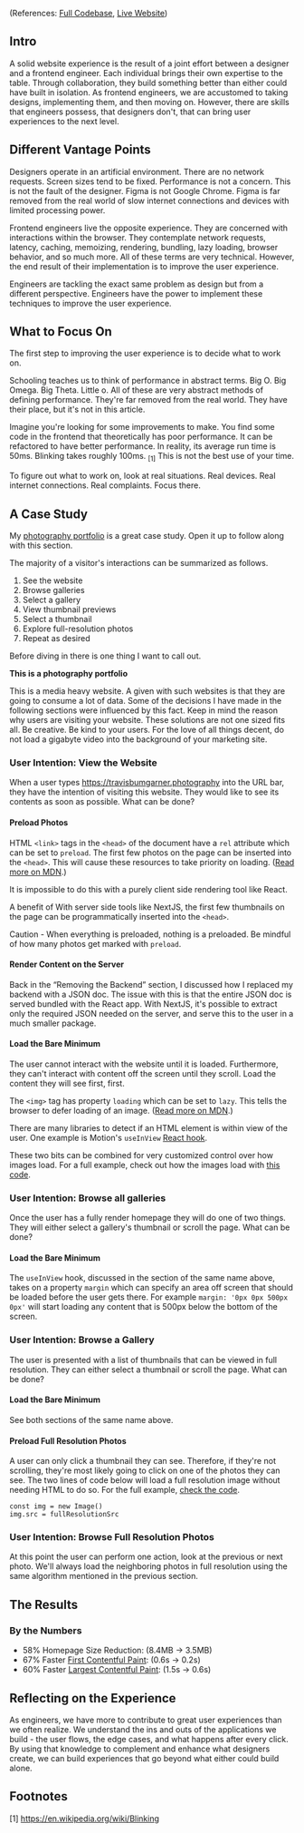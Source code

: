 (References: [Full Codebase](https://github.com/travisBumgarner/photo20), [Live Website](http://travisbumgarner.photography/))

## Intro

A solid website experience is the result of a joint effort between a designer and a frontend engineer. Each individual brings their own expertise to the table. Through collaboration, they build something better than either could have built in isolation. As frontend engineers, we are accustomed to taking designs, implementing them, and then moving on. However, there are skills that engineers possess, that designers don't, that can bring user experiences to the next level.

## Different Vantage Points

Designers operate in an artificial environment. There are no network requests. Screen sizes tend to be fixed. Performance is not a concern. This is not the fault of the designer. Figma is not Google Chrome. Figma is far removed from the real world of slow internet connections and devices with limited processing power. 

Frontend engineers live the opposite experience. They are concerned with interactions within the browser. They contemplate network requests, latency, caching, memoizing, rendering, bundling, lazy loading, browser behavior, and so much more. All of these terms are very technical. However, the end result of their implementation is to improve the user experience.

Engineers are tackling the exact same problem as design but from a different perspective. Engineers have the power to implement these techniques to improve the user experience. 

## What to Focus On

The first step to improving the user experience is to decide what to work on. 

Schooling teaches us to think of performance in abstract terms. Big O. Big Omega. Big Theta. Little o. All of these are very abstract methods of defining performance. They're far removed from the real world. They have their place, but it's not in this article.

Imagine you're looking for some improvements to make. You find some code in the frontend that theoretically has poor performance. It can be refactored to have better performance. In reality, its average run time is 50ms. Blinking takes roughly 100ms. <sub>[1]</sub> This is not the best use of your time. 

To figure out what to work on, look at real situations. Real devices. Real internet connections. Real complaints. Focus there. 

## A Case Study

My [photography portfolio](https://travisbumgarner.photography) is a great case study. Open it up to follow along with this section.

The majority of a visitor's interactions can be summarized as follows.

1. See the website
1. Browse galleries
1. Select a gallery
1. View thumbnail previews
1. Select a thumbnail
1. Explore full-resolution photos
1. Repeat as desired

Before diving in there is one thing I want to call out. 

**This is a photography portfolio** 

This is a media heavy website. A given with such websites is that they are going to consume a lot of data. Some of the decisions I have made in the following sections were influenced by this fact. Keep in mind the reason why users are visiting your website. These solutions are not one sized fits all. Be creative. Be kind to your users. For the love of all things decent, do not load a gigabyte video into the background of your marketing site. 

### User Intention: View the Website

When a user types https://travisbumgarner.photography into the URL bar, they have the intention of visiting this website. They would like to see its contents as soon as possible. What can be done?

#### Preload Photos

HTML `<link>` tags in the `<head>` of the document have a `rel` attribute which can be set to `preload`. The first few photos on the page can be inserted into the `<head>`. This will cause these resources to take priority on loading. ([Read more on MDN](https://developer.mozilla.org/en-US/docs/Web/HTML/Attributes/rel/preload).)

It is impossible to do this with a purely client side rendering tool like React. 

A benefit of With server side tools like NextJS, the first few thumbnails on the page can be programmatically inserted into the `<head>`.

Caution - When everything is preloaded, nothing is a preloaded. Be mindful of how many photos get marked with `preload`. 

#### Render Content on the Server

Back in the “Removing the Backend” section, I discussed how I replaced my backend with a JSON doc. The issue with this is that the entire JSON doc is served bundled with the React app. With NextJS, it's possible to extract only the required JSON needed on the server, and serve this to the user in a much smaller package.

#### Load the Bare Minimum

The user cannot interact with the website until it is loaded. Furthermore, they can't interact with content off the screen until they scroll. Load the content they will see first, first. 

The `<img>` tag has property `loading` which can be set to `lazy`. This tells the browser to defer loading of an image. ([Read more on MDN](https://developer.mozilla.org/en-US/docs/Web/Performance/Guides/Lazy_loading).)

There are many libraries to detect if an HTML element is within view of the user. One example is Motion's `useInView` [React hook](https://motion.dev/docs/react-use-in-view). 

These two bits can be combined for very customized control over how images load. For a full example, check out how the images load with [this code](https://github.com/TravisBumgarner/Photography-Portfolio/blob/2aa42cca8953b7e5ce6573607a6866f84bdaddcd/ui/src/sharedComponents/BlurImage.tsx#L2). 

### User Intention: Browse all galleries

Once the user has a fully render homepage they will do one of two things. They will either select a gallery's thumbnail or scroll the page. What can be done?

#### Load the Bare Minimum

The `useInView` hook, discussed in the section of the same name above, takes on a property `margin` which can specify an area off screen that should be loaded before the user gets there. For example `margin: '0px 0px 500px 0px'` will start loading any content that is 500px below the bottom of the screen. 

### User Intention: Browse a Gallery

The user is presented with a list of thumbnails that can be viewed in full resolution. They can either select a thumbnail or scroll the page. What can be done?

#### Load the Bare Minimum

See both sections of the same name above.

#### Preload Full Resolution Photos

A user can only click a thumbnail they can see. Therefore, if they're not scrolling, they're most likely going to click on one of the photos they can see. The two lines of code below will load a full resolution image without needing HTML to do so. For the full example, [check the code](https://github.com/TravisBumgarner/Photography-Portfolio/blob/2aa42cca8953b7e5ce6573607a6866f84bdaddcd/ui/src/components/Gallery.tsx).

```
const img = new Image()
img.src = fullResolutionSrc
```

### User Intention: Browse Full Resolution Photos

At this point the user can perform one action, look at the previous or next photo. We'll always load the neighboring photos in full resolution using the same algorithm mentioned in the previous section. 

## The Results

### By the Numbers

- 58% Homepage Size Reduction: (8.4MB → 3.5MB)
- 67% Faster [First Contentful Paint](https://web.dev/articles/fcp): (0.6s → 0.2s)
- 60% Faster [Largest Contentful Paint](https://web.dev/articles/lcp): (1.5s → 0.6s)

## Reflecting on the Experience

As engineers, we have more to contribute to great user experiences than we often realize. We understand the ins and outs of the applications we build - the user flows, the edge cases, and what happens after every click. By using that knowledge to complement and enhance what designers create, we can build experiences that go beyond what either could build alone.

## Footnotes

[1] https://en.wikipedia.org/wiki/Blinking


